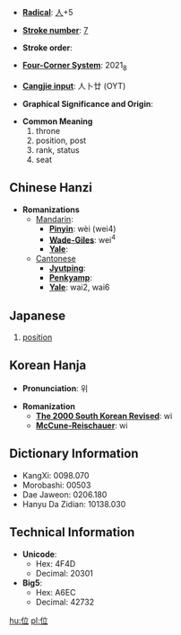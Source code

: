 * '''[[Wiktionary:Chinese radical index| Radical]]''': [[Wiktionary:Chinese radical index 人|人]]+5

* '''[[Wiktionary:Chinese total strokes index|Stroke number]]''': [[Wiktionary:Chinese total strokes index 7|7]]

* '''Stroke order''': 

* '''[[Wiktionary:Chinese four corner index|Four-Corner System]]''': 2021<sub>8</sub>

* '''[[Wiktionary:Chinese Cangjie index|Cangjie input]]''': 人卜廿 (OYT)

* '''Graphical Significance and Origin''': 

* '''Common Meaning'''
*#throne
*# position, post
*# rank, status
*# seat

== Chinese Hanzi ==

* '''Romanizations'''
** [[Mandarin]]:
*** '''[[Pinyin]]''': wèi (wei4)
*** '''[[Wade-Giles]]''': wei<sup>4</sup>
*** '''[[Yale]]''': 
**[[Cantonese]]
***'''[[Jyutping]]''':
***'''[[Penkyamp]]''': 
***'''[[Yale]]''': wai2, wai6

== Japanese ==
{{kanji|[[い]] ([[i]])|[[くらい]] ([[kurai]]), [[くらいする]] ([[kuraisuru]])}}
{{japnoun|い|i}}
# [[position]]

== Korean Hanja ==

* '''Pronunciation''': 위

* '''Romanization'''
** '''[[The 2000 South Korean Revised Romanization|The 2000 South Korean Revised]]''': wi
** '''[[McCune-Reischauer]]''': wi


== Dictionary Information ==

* KangXi: 0098.070
* Morobashi: 00503
* Dae Jaweon: 0206.180
* Hanyu Da Zidian: 10138.030

== Technical Information ==

* '''Unicode''':
** Hex: 4F4D
** Decimal: 20301
* '''Big5''':
** Hex: A6EC
** Decimal: 42732

[[hu:位]]
[[pl:位]]